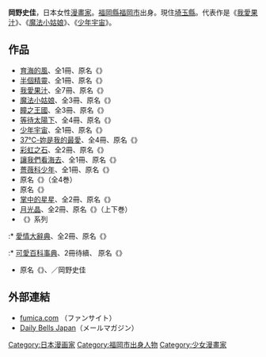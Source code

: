 {{japanese|japanese=岡野史佳|kana=おかの ふみか|romaji=Okano Fumika}}
'''岡野史佳'''{{BD|1967年|12月28日|catIdx=Okano Fumika}}，日本女性[[漫畫家|漫畫家]]。[[福岡縣|福岡縣]][[福岡市|福岡市]]出身。現住[[埼玉縣|埼玉縣]]。代表作是《[[我愛果汁|我愛果汁]]》、《[[魔法小姑娘|魔法小姑娘]]》、《[[少年宇宙|少年宇宙]]》。

== 作品 ==
* [[育海的風|育海的風]]、全1冊、原名《{{lang|ja|海育ちの風}}》
* [[半個精靈|半個精靈]]、全1冊、原名《{{lang|ja|1/2FAIRY!}}》
* [[我愛果汁|我愛果汁]]、全7冊、原名《{{lang|ja|フルーツ果汁100％}}》
* [[魔法小姑娘|魔法小姑娘]]、全3冊、原名《{{lang|ja|ハッピー・トーク}}》
* [[瞳之王國|瞳之王國]]、全3冊、原名《{{lang|ja|瞳のなかの王国}}》
* [[等待太陽下|等待太陽下]]、全4冊、原名《{{lang|ja|太陽の下でまってる}}》
* [[少年宇宙|少年宇宙]]、全1冊、原名《{{lang|ja|少年宇宙}}》
* [[37℃-妳是我的最愛|37℃-妳是我的最愛]]、全4冊、原名《{{lang|ja|37℃－ぼくのいちばんすきなもの－}}》
* [[彩虹之石|彩虹之石]]、全2冊、原名《{{lang|ja|イリスの卵}}》
* [[讓我們看海去|讓我們看海去]]、全1冊、原名《{{lang|ja|君の海へ行こう}}》
* [[薔薇科少年|薔薇科少年]]、全1冊、原名《{{lang|ja|薔薇科少年}}》
* 原名《{{lang|ja|オリジナル・シン－原罪－}}》（全4巻）
* 原名《{{lang|ja|地上の星座}}》
* [[掌中的星星|掌中的星星]]、全2冊、原名《{{lang|ja|手のひらに星}}》
* [[月光晶|月光晶]]、全2冊、原名《{{lang|ja|月光晶}}》（上下巻）
* 《{{lang|ja|ラブリー百科事典}}》系列
:* [[愛情大辭典|愛情大辭典]]、全2冊、原名《{{lang|ja|ラブリー百科事典}}》
:* [[可愛百科事典|可愛百科事典]]、2冊待續、 原名《{{lang|ja|ラブリー百科事典～極東フェアリーテイルズ～}}》
* 原名《{{lang|ja|天使の眠る間に}}》、{{lang|ja|レイ・マイケルズ}}／岡野史佳

==外部連結==
* [http://www.fumica.com/ fumica.com] {{Wayback|url=http://www.fumica.com/ |date=20071224234002 }}（ファンサイト）
* [https://web.archive.org/web/20071215070857/http://www.dailybells.co.uk/ Daily Bells Japan]（メールマガジン）

{{DEFAULTSORT:Okano Fumika}}
[[Category:日本漫画家|Category:日本漫画家]]
[[Category:福岡市出身人物|Category:福岡市出身人物]]
[[Category:少女漫畫家|Category:少女漫畫家]]
{{manga-stub}}